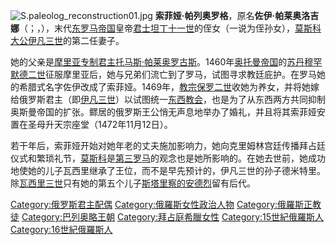 {{Unreferenced|time=2017-08-28T20:13:20+00:00}}
[[File:S.paleolog_reconstruction01.jpg|thumb]]
'''索菲娅·帕列奥罗格'''，原名'''佐伊·帕莱奥洛吉娜'''（{{lang-el|Ζωή Παλαιολόγου}}；{{lang-ru|Софья Фоминична Палеолог}}，{{bd|1455年||1503年|4月7日}}），末代[[拜占庭帝国|东罗马帝国]]皇帝[[君士坦丁十一世|君士坦丁十一世]]的侄女（一说为侄孙女），[[莫斯科大公|莫斯科大公]][[伊凡三世|伊凡三世]]的第二任妻子。

她的父亲是[[摩里亚专制国|摩里亚]][[专制君主_(宫廷头衔)|专制君主]][[托马斯·帕里奥洛格斯|托马斯·帕莱奥罗古斯]]。1460年[[奥斯曼帝国|奥托曼帝国]]的[[苏丹_(称谓)|苏丹]][[穆罕默德二世_(奥斯曼帝国)|穆罕默德二世]]征服摩里亚后，她与兄弟们流亡到了罗马，试图寻求教廷庇护。在罗马她的希腊式名字佐伊改成了索菲娅。1469年，[[教皇|教宗]][[保祿二世|保罗二世]]收她为养女，并将她嫁给俄罗斯君主（即[[伊凡三世|伊凡三世]]）以试图统一[[東西教會大分裂|东西教会]]，也是为了从东西两方共同抑制奥斯曼帝国的扩张。鳏居的俄罗斯王公悄无声息地举办了婚礼，并且将其索菲娅安置在圣母升天宗座堂（1472年11月12日）。

若干年后，索菲娅开始对她年老的丈夫施加影响力，她向克里姆林宫廷传播拜占廷仪式和繁琐礼节，[[莫斯科|莫斯科]]是[[第三罗马|第三罗马]]的观念也是她所影响的。在她去世前，她成功地使她的儿子瓦西里继承了王位，而不是早先预计的，伊凡三世的孙子德米特里。除[[瓦西里三世|瓦西里三世]]只有她的第五个儿子[[斯塔里察的安德烈|斯塔里察的安德烈]]留有后代。

{{Authority control}}
[[Category:俄罗斯君主配偶|Category:俄罗斯君主配偶]]
[[Category:俄羅斯女性政治人物|Category:俄羅斯女性政治人物]]
[[Category:俄羅斯正教徒|Category:俄羅斯正教徒]]
[[Category:巴列奥略王朝|Category:巴列奥略王朝]]
[[Category:拜占庭希臘女性|Category:拜占庭希臘女性]]
[[Category:15世紀俄羅斯人|Category:15世紀俄羅斯人]]
[[Category:16世紀俄羅斯人|Category:16世紀俄羅斯人]]